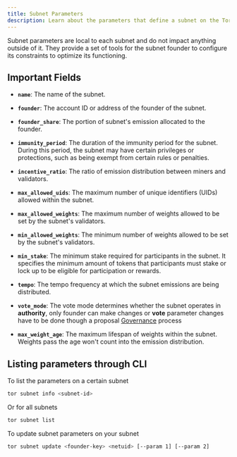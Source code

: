 ```yaml
---
title: Subnet Parameters
description: Learn about the parameters that define a subnet on the Torus Network.
---
```


Subnet parameters are local to each subnet and do not impact anything outside of it. They provide a set of tools for the subnet founder to configure its constraints to optimize its functioning.

## Important Fields

- **`name`**: The name of the subnet.

- **`founder`**: The account ID or address of the founder of the subnet.

- **`founder_share`**: The portion of subnet's emission allocated to the founder.

- **`immunity_period`**: The duration of the immunity period for the subnet. During this period, the subnet may have certain privileges or protections, such as being exempt from certain rules or penalties.

- **`incentive_ratio`**: The ratio of emission distribution between miners and validators.

- **`max_allowed_uids`**: The maximum number of unique identifiers (UIDs) allowed within the subnet.

- **`max_allowed_weights`**: The maximum number of weights allowed to be set by the subnet's validators.

- **`min_allowed_weights`**: The minimum number of weights allowed to be set by the subnet's validators.

- **`min_stake`**: The minimum stake required for participants in the subnet. It specifies the minimum amount of tokens that participants must stake or lock up to be eligible for participation or rewards.

- **`tempo`**: The tempo frequency at which the subnet emissions are being distributed.

- **`vote_mode`**: The vote mode determines whether the subnet operates in **authority**, only founder can make changes or **vote** parameter changes have to be done though a proposal [Governance](/docs/concepts/governance) process

- **`max_weight_age`**: The maximum lifespan of weights within the subnet. Weights pass the age won't count into the emission distribution.

## Listing parameters through CLI

To list the parameters on a certain subnet

```bash
tor subnet info <subnet-id>
```

Or for all subnets

```bash
tor subnet list
```

To update subnet parameters on your subnet

```bash
tor subnet update <founder-key> <netuid> [--param 1] [--param 2]
```
